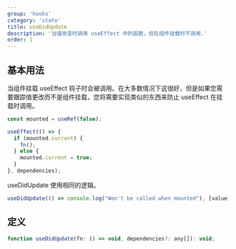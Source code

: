 ```yaml
---
group: 'hooks'
category: 'state'
title: useDidUpdate
description: '当值改变时调用 useEffect 中的函数，但在组件挂载时不调用.'
order: 1
---
```


## 基本用法

当组件挂载 useEffect 钩子时会被调用。在大多数情况下这很好，但是如果您需要跟踪值更改而不是组件挂载，您将需要实现类似的东西来防止 useEffect 在挂载时调用。

```js
const mounted = useRef(false);

useEffect(() => {
  if (mounted.current) {
    fn();
  } else {
    mounted.current = true;
  }
}, dependencies);
```

useDidUpdate 使用相同的逻辑。

```js
useDidUpdate(() => console.log("Won't be called when mounted"), [value]);
```

## 定义

```js
function useDidUpdate(fn: () => void, dependencies?: any[]): void;
```
